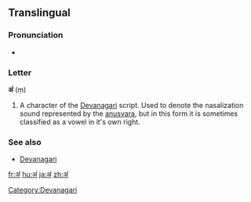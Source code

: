 {{also|अ|अँ}}
==Translingual==
{{attention|sa}}{{attention|hi}} 
===Pronunciation===
* {{IPA|/əŋ/}}

===Letter===
'''अं''' (ṃ)

# A character of the [[Devanagari]] script.  Used to denote the nasalization sound represented by the [[anusvara]], but in this form it is sometimes classified as a vowel in it's own right.

===See also===
* [[w:Devanagari|Devanagari]]

[[Category:Devanagari]]

[[fr:अं]]
[[hu:अं]]
[[ja:अं]]
[[zh:अं]]